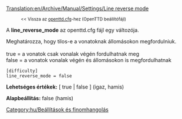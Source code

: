 [[Translation:en/Archive/Manual/Settings/Line reverse mode]]

:<small><< Vissza az [[hu/openttd.cfg|openttd.cfg]]-hez (OpenTTD beállítófájl)</small>


A '''line_reverse_mode''' az openttd.cfg fájl egy változója.

Meghatározza, hogy tilos-e a vonatoknak állomásokon megfordulniuk.<br><br>
true = a vonatok csak vonalak végén fordulhatnak meg<br>
false = a vonatok vonalak végén és állomásokon is megfordulhatnak<br>

<pre>
[difficulty]
line_reverse_mode = false
</pre>

'''Lehetséges értékek:''' [ true | false ] (igaz, hamis)

'''Alapbeállítás:''' false (hamis)


[[Category:hu/Beállítások és finomhangolás]]